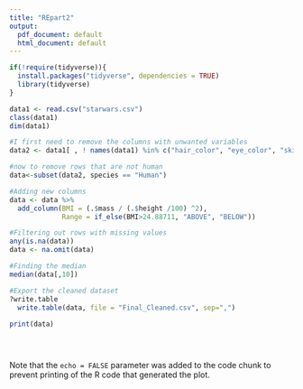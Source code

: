 ```yaml
---
title: "REpart2"
output:
  pdf_document: default
  html_document: default
---
```


```r
if(!require(tidyverse)){
  install.packages("tidyverse", dependencies = TRUE)
  library(tidyverse)
}

data1 <- read.csv("starwars.csv")
class(data1)
dim(data1)

#I first need to remove the columns with unwanted variables
data2 <- data1[ , ! names(data1) %in% c("hair_color", "eye_color", "skin_color")]  

#now to remove rows that are not human
data<-subset(data2, species == "Human")

#Adding new columns
data <- data %>%
  add_column(BMI = (.$mass / (.$height /100) ^2),
             Range = if_else(BMI>24.88711, "ABOVE", "BELOW"))

#Filtering out rows with missing values
any(is.na(data))
data <- na.omit(data)

#Finding the median
median(data[,10])

#Export the cleaned dataset
?write.table
  write.table(data, file = "Final_Cleaned.csv", sep=",")
  
print(data)




```


```r

```

Note that the `echo = FALSE` parameter was added to the code chunk to prevent printing of the R code that generated the plot.
